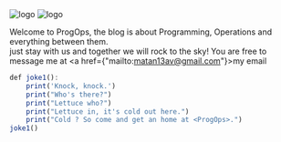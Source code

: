 
<div className={styles["Welcome"]}>

<div className={styles["logo"]}>
  <img src={naviLogo} className={styles["logo-navi"]} alt="logo" />
  <img src={reactLogo} className={styles["logo-react"]} alt="logo" />
</div>

Welcome to ProgOps,
the blog is about Programming, Operations and everything between them.
<br/>
just stay with us and together we will rock to the sky!
You are free to message me at <a href={"mailto:matan13av@gmail.com"}>my email</a>

```jsx
def joke1():
    print('Knock, knock.')
    print("Who's there?")
    print("Lettuce who?")
    print("Lettuce in, it's cold out here.")
    print("Cold ? So come and get an home at <ProgOps>.")
joke1()
```
</div>
